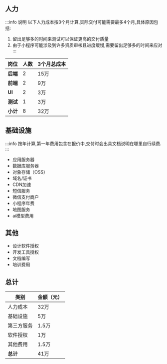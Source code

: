 ## 人力

:::info 说明
以下人力成本按3个月计算,实际交付可能需要最多4个月,具体原因包括:

1. 留出足够多的时间来测试可以保证更高的交付质量
2. 由于小程序可能涉及到许多资质审核且进度缓慢,需要留出足够多的时间来应对
:::


| 岗位     | 人数 | 3个月总成本 |
|--------|----|--------|
| **后端** | 2  | 15万    |
| **前端** | 2  | 9万     |
| **UI** | 2  | 3万     |
| **测试** | 1  | 3万     |
| **小计** | 8  | 32万    |

## 基础设施

:::info
按年计算,第一年费用包含在报价中,交付时会出具文档说明在哪里自行续费.
:::

* 应用服务器
* 数据库服务器
* 对象存储（OSS）
* 域名/证书
* CDN加速
* 短信服务
* 微信支付商户
* 小程序年费
* 地图服务
* ai模型费用


## 其他

* 设计软件授权
* 开发工具授权
* 文档编写
* 培训费用

## 总计

| 类别 | 金额（元） |
|------|-----------|
| 人力成本 | 32万 |
| 基础设施 | 5万 |
| 第三方服务 | 1.5万 |
| 软件授权 | 1万 |
| 其他费用 | 1.5万 |
| **总计** | 41万 |
